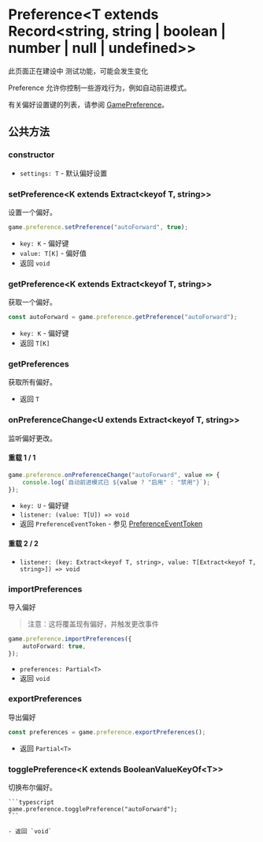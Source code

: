 
# Preference\<T extends Record\<string, string | boolean | number | null | undefined\>\>

<Callout type="warning" emoji="⚠️">
    此页面正在建设中
</Callout>

<Callout type="warning" emoji="⚠️">
    测试功能，可能会发生变化
</Callout>

Preference 允许你控制一些游戏行为，例如自动前进模式。

有关偏好设置键的列表，请参阅 [GamePreference](../../types/GamePreference)。

## 公共方法

### constructor

<Steps>

- `settings: T` - 默认偏好设置

</Steps>

### setPreference\<K extends Extract\<keyof T, string\>\>

设置一个偏好。

<Steps>

```typescript
game.preference.setPreference("autoForward", true);
```

- `key: K` - 偏好键
- `value: T[K]` - 偏好值
- 返回 `void`

</Steps>

### getPreference\<K extends Extract\<keyof T, string\>\>

获取一个偏好。

<Steps>

```typescript
const autoForward = game.preference.getPreference("autoForward");
```

- `key: K` - 偏好键
- 返回 `T[K]`

</Steps>

### getPreferences

获取所有偏好。

<Steps>

- 返回 `T`

</Steps>

### onPreferenceChange\<U extends Extract\<keyof T, string\>\>

监听偏好更改。

<Steps>

#### 重载 1 / 1

```typescript
game.preference.onPreferenceChange("autoForward", value => {
    console.log(`自动前进模式已 ${value ? "启用" : "禁用"}`);
});
```

- `key: U` - 偏好键
- `listener: (value: T[U]) => void`
- 返回 `PreferenceEventToken` - 参见 [PreferenceEventToken](../types/PreferenceEventToken)

#### 重载 2 / 2

- `listener: (key: Extract<keyof T, string>, value: T[Extract<keyof T, string>]) => void`

</Steps>

### importPreferences

导入偏好

> 注意：这将覆盖现有偏好，并触发更改事件

<Steps>

```typescript
game.preference.importPreferences({
    autoForward: true,
});
```

- `preferences: Partial<T>`
- 返回 `void`

</Steps>

### exportPreferences

导出偏好

<Steps>

```typescript
const preferences = game.preference.exportPreferences();
```

- 返回 `Partial<T>`

</Steps>

### togglePreference\<K extends BooleanValueKeyOf\<T\>\>

切换布尔偏好。

<Steps>

    ```typescript
    game.preference.togglePreference("autoForward");
    ```

    - 返回 `void`

</Steps>